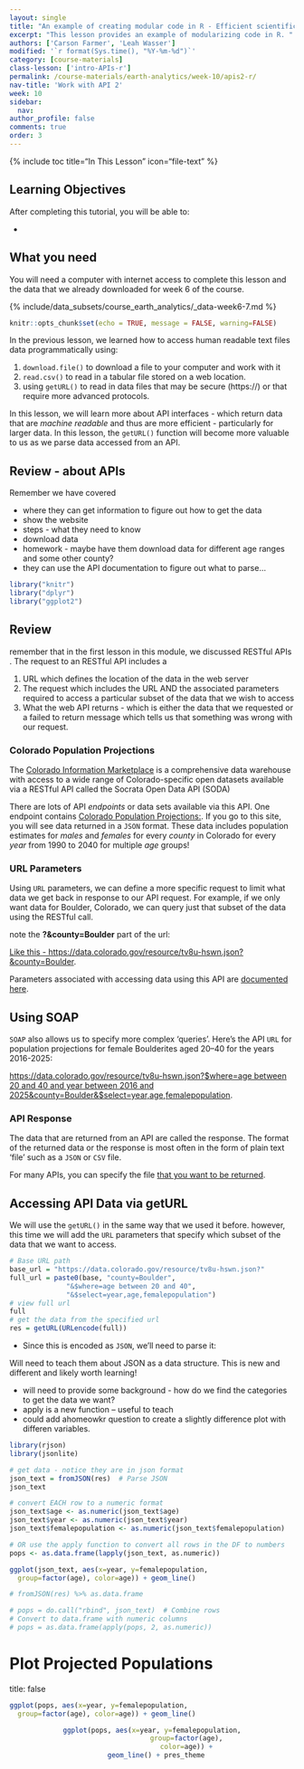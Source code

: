 ```yaml
---
layout: single
title: "An example of creating modular code in R - Efficient scientific programming"
excerpt: "This lesson provides an example of modularizing code in R. "
authors: ['Carson Farmer', 'Leah Wasser']
modified: '`r format(Sys.time(), "%Y-%m-%d")`'
category: [course-materials]
class-lesson: ['intro-APIs-r']
permalink: /course-materials/earth-analytics/week-10/apis2-r/
nav-title: 'Work with API 2'
week: 10
sidebar:
  nav:
author_profile: false
comments: true
order: 3
---
```


{% include toc title="In This Lesson" icon="file-text" %}

<div class='notice--success' markdown="1">

## <i class="fa fa-graduation-cap" aria-hidden="true"></i> Learning Objectives

After completing this tutorial, you will be able to:

*

## <i class="fa fa-check-square-o fa-2" aria-hidden="true"></i> What you need

You will need a computer with internet access to complete this lesson and the
data that we already downloaded for week 6 of the course.

{% include/data_subsets/course_earth_analytics/_data-week6-7.md %}
</div>

```r
knitr::opts_chunk$set(echo = TRUE, message = FALSE, warning=FALSE)

```

In the previous lesson, we learned how to access human readable text files data
programmatically using:

1. `download.file()` to download a file to your computer and work with it
1. `read.csv()` to read in a tabular file stored on a web location.
1. using `getURL()` to read in data files that may be secure (https://) or that require more advanced protocols.

In this lesson, we will learn more about API interfaces - which return data that
are *machine readable* and thus are more efficient - particularly for larger
data. In this lesson, the `getURL()` function will become more valuable to us
as we parse data accessed from an API.

## Review - about APIs

Remember we have covered

* where they can get information to figure out how to get the data
* show the website
* steps - what they need to know
* download data
* homework - maybe have them download data for different age ranges and some other county?
* they can use the API documentation to figure out what to parse...

```r
library("knitr")
library("dplyr")
library("ggplot2")
```

## Review

remember that in the first lesson in this module, we discussed RESTful APIs .
The request to an RESTful API includes a

1. URL which defines the location of the data in the web server
2. The request which includes the URL AND the associated parameters required to access a particular subset of the data that we wish to access
3. What the web API returns - which is either the data that we requested or a failed to return message which tells us that something was wrong with our request.


### Colorado Population Projections

The [Colorado Information Marketplace](https://data.colorado.gov) is a
comprehensive data warehouse with access to a wide range of Colorado-specific
open datasets available via a RESTful API called the Socrata Open Data API (SODA)

There are lots of API *endpoints* or data sets available via this API. One
endpoint contains  <a href="https://data.colorado.gov/resource/tv8u-hswn.json" target="_blank">Colorado Population Projections:</a>.
If you go to this site, you will see data returned
in a `JSON` format. These data includes population estimates for *males* and
*females* for every *county* in Colorado for every *year* from 1990 to 2040 for
multiple *age* groups!

### URL Parameters

Using `URL` parameters, we can define a more specific request to limit what data
we get back in response to our API request. For example, if we only want data for
Boulder, Colorado, we can query just that subset of the data using the RESTful call.

note the **?&county=Boulder** part of the url:

<a href="https://data.colorado.gov/resource/tv8u-hswn.json?&county=Boulder" target="_blank">Like this - https://data.colorado.gov/resource/tv8u-hswn.json?&county=Boulder</a>.

Parameters associated with accessing data using this API are <a href="https://dev.socrata.com/foundry/data.colorado.gov/tv8u-hswn" target="_blank">documented here</a>.

## Using SOAP

`SOAP` also allows us to specify more complex 'queries'. Here's the API `URL`
for population projections for female Boulderites aged 20--40 for the years 2016-2025:

<a href="https://data.colorado.gov/resource/tv8u-hswn.json?$where=age between 20 and 40 and year between 2016 and 2025&county=Boulder&$select=year,age,femalepopulation" target="_blank"> https://data.colorado.gov/resource/tv8u-hswn.json?$where=age between 20 and 40 and year between 2016 and 2025&county=Boulder&$select=year,age,femalepopulation</a>.

### API Response

The data that are returned from an API are called the response. The format of the
returned data or the response is most often in the form of plain text 'file'
such as a `JSON` or `CSV` file.

For many APIs, you can specify the file [that you want to be returned](https://dev.socrata.com/docs/formats/index.html).


## Accessing API Data via getURL

We will use the `getURL()` in the same way that we used it before. however, this
time we will add the `URL` parameters that specify which subset of the data
that we want to access. 

```r
# Base URL path
base_url = "https://data.colorado.gov/resource/tv8u-hswn.json?"
full_url = paste0(base, "county=Boulder",
              "&$where=age between 20 and 40",
              "&$select=year,age,femalepopulation")
# view full url
full
# get the data from the specified url
res = getURL(URLencode(full))
```

- Since this is encoded as `JSON`, we'll need to parse it:

Will need to teach them about JSON as a data structure. This is new and different
and likely worth learning!

* will need to provide some background - how do we find the categories to get the data we want?
* apply is a new function -- useful to teach
* could add ahomeowkr question to create a slightly difference plot with differen variables.

```r
library(rjson)
library(jsonlite)

# get data - notice they are in json format
json_text = fromJSON(res)  # Parse JSON
json_text

# convert EACH row to a numeric format
json_text$age <- as.numeric(json_text$age)
json_text$year <- as.numeric(json_text$year)
json_text$femalepopulation <- as.numeric(json_text$femalepopulation)

# OR use the apply function to convert all rows in the DF to numbers
pops <- as.data.frame(lapply(json_text, as.numeric))

ggplot(json_text, aes(x=year, y=femalepopulation,
  group=factor(age), color=age)) + geom_line()

# fromJSON(res) %>% as.data.frame

# pops = do.call("rbind", json_text)  # Combine rows
# Convert to data.frame with numeric columns
# pops = as.data.frame(apply(pops, 2, as.numeric))
```

Plot Projected Populations
========================================================
title: false

```r
ggplot(pops, aes(x=year, y=femalepopulation,
  group=factor(age), color=age)) + geom_line()
```

<center>
```r
ggplot(pops, aes(x=year, y=femalepopulation,
                 group=factor(age),
                 color=age)) +
  geom_line() + pres_theme
```
</center>
